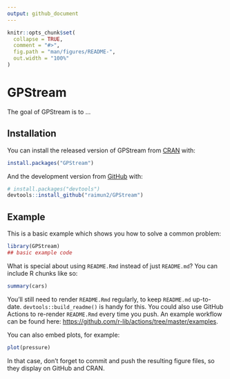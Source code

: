 ```yaml
---
output: github_document
---
```


<!-- README.md is generated from README.Rmd. Please edit that file -->

```r
knitr::opts_chunk$set(
  collapse = TRUE,
  comment = "#>",
  fig.path = "man/figures/README-",
  out.width = "100%"
)
```

# GPStream

<!-- badges: start -->
<!-- badges: end -->

The goal of GPStream is to ...

## Installation

You can install the released version of GPStream from [CRAN](https://CRAN.R-project.org) with:

``` r
install.packages("GPStream")
```

And the development version from [GitHub](https://github.com/) with:

``` r
# install.packages("devtools")
devtools::install_github("raimun2/GPStream")
```
## Example

This is a basic example which shows you how to solve a common problem:

```r
library(GPStream)
## basic example code
```

What is special about using `README.Rmd` instead of just `README.md`? You can include R chunks like so:

```r
summary(cars)
```

You'll still need to render `README.Rmd` regularly, to keep `README.md` up-to-date. `devtools::build_readme()` is handy for this. You could also use GitHub Actions to re-render `README.Rmd` every time you push. An example workflow can be found here: <https://github.com/r-lib/actions/tree/master/examples>.

You can also embed plots, for example:

```r
plot(pressure)
```

In that case, don't forget to commit and push the resulting figure files, so they display on GitHub and CRAN.
